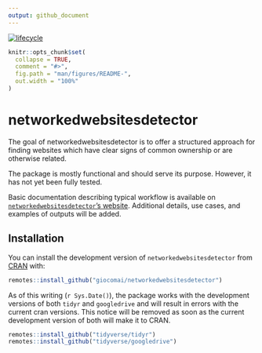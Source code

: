 ```yaml
---
output: github_document
---
```


<!-- README.md is generated from README.Rmd. Please edit that file -->

[![lifecycle](https://img.shields.io/badge/lifecycle-experimental-orange.svg)](https://www.tidyverse.org/lifecycle/#experimental)

```r
knitr::opts_chunk$set(
  collapse = TRUE,
  comment = "#>",
  fig.path = "man/figures/README-",
  out.width = "100%"
)
```
# networkedwebsitesdetector

The goal of networkedwebsitesdetector is to offer a structured approach for finding websites which have clear signs of common ownership or are otherwise related.

The package is mostly functional and should serve its purpose. However, it has not yet been fully tested. 

Basic documentation describing typical workflow is available on [`networkedwebsitesdetector`'s website](https://giocomai.github.io/networkedwebsitesdetector). Additional details, use cases, and examples of outputs will be added. 

## Installation

You can install the development version of `networkedwebsitesdetector` from [CRAN](https://CRAN.R-project.org) with:

``` r
remotes::install_github("giocomai/networkedwebsitesdetector")
```

As of this writing (`r Sys.Date()`), the package works with the development versions of both `tidyr` and `googledrive` and will result in errors with the current cran versions. This notice will be removed as soon as the current development version of both will make it to CRAN.

```r
remotes::install_github("tidyverse/tidyr")
remotes::install_github("tidyverse/googledrive")
```


